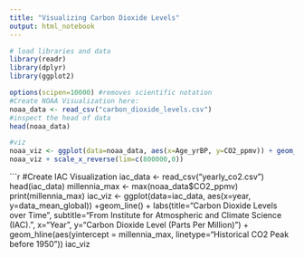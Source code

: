 ```yaml
---
title: "Visualizing Carbon Dioxide Levels"
output: html_notebook
---
```


```r
# load libraries and data
library(readr)
library(dplyr)
library(ggplot2)
```

```r
options(scipen=10000) #removes scientific notation
#Create NOAA Visualization here:
noaa_data <- read_csv("carbon_dioxide_levels.csv")
#inspect the head of data
head(noaa_data)

#viz
noaa_viz <- ggplot(data=noaa_data, aes(x=Age_yrBP, y=CO2_ppmv)) + geom_line() + labs(title="Carbon Dioxide Levels From 8,000 to 136 Years BP", subtitle="From World Data Center for Paleoclimatology and NOAA Paleoclimatology Program", x="Years Before Today (0=1950)", y="Carbon Dioxide Level (Parts Per Million)")
noaa_viz + scale_x_reverse(lim=c(800000,0)) 
```

```r
#Create IAC Visualization
iac_data <- read_csv("yearly_co2.csv")
head(iac_data)
millennia_max <- max(noaa_data$CO2_ppmv)
print(millennia_max)
iac_viz <- ggplot(data=iac_data, aes(x=year, y=data_mean_global)) +geom_line() + labs(title="Carbon Dioxide Levels over Time", subtitle="From Institute for Atmospheric and Climate Science (IAC).", x="Year", y="Carbon Dioxide Level (Parts Per Million)") + geom_hline(aes(yintercept = millennia_max, linetype="Historical CO2 Peak before 1950"))
iac_viz
